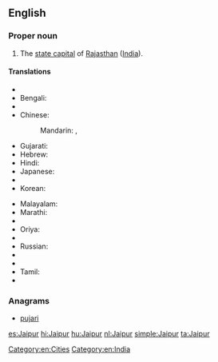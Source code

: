 ==English==
{{wikipedia}}

===Proper noun===
{{en-proper noun}}

# The [[state capital]] of [[Rajasthan]] ([[India]]).

====Translations====
{{trans-top|capital of Rajasthan, India}}
* {{trreq|as}}
* Bengali: {{t-|bn|জয়পুর|sc=Beng}}
* {{trreq|hne}}
* Chinese:
*: Mandarin: {{t|cmn|齋浦爾|sc=Hani}},  {{t|cmn|斋浦尔|tr=Zhāipǔ'ěr|sc=Hani}}
* Gujarati: {{t-|gu|જયપુર|sc=Gujr}}
* Hebrew: {{t-|he|ג'איפור}}
* Hindi: {{t+|hi|जयपुर|tr=jaypur}}
* Japanese: {{t-|ja|ジャイプル|tr=Jaipuru}}
* {{trreq|kn}}
* Korean: {{t-|ko|자이푸르|tr=Jaipureu|sc=Hang}}
{{trans-mid}}
* Malayalam: {{t-|ml|ജയ്‌പൂർ|sc=Mlym}}
* Marathi: {{t-|mr|जयपूर|sc=Deva}}
* {{trreq|lus}}
* Oriya: {{t-|or|ଜୟପୁର|sc=Orya}}
* {{trreq|pa}}
* Russian: {{t-|ru|Джайпур|m|tr=Džajpúr}}
* {{trreq|sat}}
* {{trreq|sip}}
* Tamil: {{t-|ta|செய்ப்பூர்|tr=Ceyppūr|sc=Taml}}
* {{trreq|te}}
{{trans-bottom}}

===Anagrams===
* [[pujari#English|pujari]]

[[Category:en:Cities]]
[[Category:en:India]]

[[es:Jaipur]]
[[hi:Jaipur]]
[[hu:Jaipur]]
[[nl:Jaipur]]
[[simple:Jaipur]]
[[ta:Jaipur]]